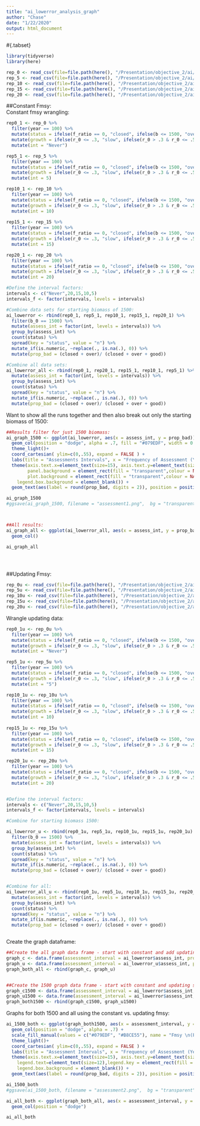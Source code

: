```yaml
---
title: "ai_lowerror_analysis_graph"
author: "Chase"
date: "1/22/2020"
output: html_document
---
```


#{.tabset}
```r
library(tidyverse)
library(here)
```

```r

rep_0 <- read_csv(file=file.path(here(), "/Presentation/objective_2/ai/ai_0rep_lowerror.csv"))
rep_5 <- read_csv(file=file.path(here(), "/Presentation/objective_2/ai/ai_5rep_lowerror.csv"))
rep_10 <- read_csv(file=file.path(here(), "/Presentation/objective_2/ai/ai_10rep_lowerror.csv"))
rep_15 <- read_csv(file=file.path(here(), "/Presentation/objective_2/ai/ai_15rep_lowerror.csv"))
rep_20 <- read_csv(file=file.path(here(), "/Presentation/objective_2/ai/ai_20rep_lowerror.csv"))

```

##Constant Fmsy:  
Constant fmsy wrangling:  
```r

rep0_1 <- rep_0 %>% 
  filter(year == 100) %>% 
  mutate(status = ifelse(f_ratio == 0, "closed", ifelse(b <= 1500, "over", "good"))) %>% 
  mutate(growth = ifelse(r_0 <= .3, "slow", ifelse(r_0 > .3 & r_0 <= .5, "medium", "fast"))) %>% 
  mutate(int = "Never") 

rep5_1 <- rep_5 %>% 
  filter(year == 100) %>% 
  mutate(status = ifelse(f_ratio == 0, "closed", ifelse(b <= 1500, "over", "good"))) %>% 
  mutate(growth = ifelse(r_0 <= .3, "slow", ifelse(r_0 > .3 & r_0 <= .5, "medium", "fast"))) %>% 
  mutate(int = 5)

rep10_1 <- rep_10 %>% 
  filter(year == 100) %>% 
  mutate(status = ifelse(f_ratio == 0, "closed", ifelse(b <= 1500, "over", "good"))) %>% 
  mutate(growth = ifelse(r_0 <= .3, "slow", ifelse(r_0 > .3 & r_0 <= .5, "medium", "fast"))) %>% 
  mutate(int = 10)
  
rep15_1 <- rep_15 %>% 
  filter(year == 100) %>% 
  mutate(status = ifelse(f_ratio == 0, "closed", ifelse(b <= 1500, "over", "good"))) %>% 
  mutate(growth = ifelse(r_0 <= .3, "slow", ifelse(r_0 > .3 & r_0 <= .5, "medium", "fast"))) %>% 
  mutate(int = 15)

rep20_1 <- rep_20 %>% 
  filter(year == 100) %>% 
  mutate(status = ifelse(f_ratio == 0, "closed", ifelse(b <= 1500, "over", "good"))) %>% 
  mutate(growth = ifelse(r_0 <= .3, "slow", ifelse(r_0 > .3 & r_0 <= .5, "medium", "fast"))) %>% 
  mutate(int = 20)

#Define the interval factors:
intervals <- c("Never",20,15,10,5) 
intervals_f <- factor(intervals, levels = intervals)

#Combine data sets for starting biomass of 1500:
ai_lowerror <- rbind(rep0_1, rep5_1, rep10_1, rep15_1, rep20_1) %>%
  filter(b_0 == 1500) %>% 
  mutate(assess_int = factor(int, levels = intervals)) %>%
  group_by(assess_int) %>%
  count(status) %>% 
  spread(key = "status", value = "n") %>% 
  mutate_if(is.numeric, ~replace(., is.na(.), 0)) %>% 
  mutate(prop_bad = (closed + over)/ (closed + over + good)) 

#Combine all data sets:
ai_lowerror_all <- rbind(rep0_1, rep20_1, rep15_1, rep10_1, rep5_1) %>%
  mutate(assess_int = factor(int, levels = intervals)) %>%
  group_by(assess_int) %>%
  count(status) %>% 
  spread(key = "status", value = "n") %>% 
  mutate_if(is.numeric, ~replace(., is.na(.), 0)) %>% 
  mutate(prop_bad = (closed + over)/ (closed + over + good)) 


```

Want to show all the runs together and then also break out only the starting biomass of 1500:  
```r
##Results filter for just 1500 biomass:
ai_graph_1500 <- ggplot(ai_lowerror, aes(x = assess_int, y = prop_bad)) +
  geom_col(position = "dodge", alpha = .7, fill = "#079EDF", width = 0.5)  +
  theme_light()+
  coord_cartesian( ylim=c(0,.55), expand = FALSE ) +
  labs(title = "Assessments Intervals", x = "Frequency of Assessment (Years)", y = "Proportion Closed/Overfished")+
  theme(axis.text.x=element_text(size=15), axis.text.y=element_text(size=15), plot.title = element_text(hjust = 0.5, face = "bold", size = 20), axis.title.x = element_text(face = "bold", size = 15), axis.title.y = element_text(face = "bold", size = 15),
        panel.background = element_rect(fill = "transparent",colour = NA),
        plot.background = element_rect(fill = "transparent",colour = NA),legend.background = element_blank(),
    legend.box.background = element_blank()) +
  geom_text(aes(label = round(prop_bad, digits = 2)), position = position_stack(vjust = 0.75), size = 7)

ai_graph_1500
#ggsave(ai_graph_1500, filename = "assessment1.png",  bg = "transparent")



##All results:
ai_graph_all <- ggplot(ai_lowerror_all, aes(x = assess_int, y = prop_bad)) +
  geom_col()

ai_graph_all





```


##Updating Fmsy:  


```r

rep_0u <- read_csv(file=file.path(here(), "/Presentation/objective_2/ai/ai_0rep_lowerror_updatingfmsy.csv"))
rep_5u <- read_csv(file=file.path(here(), "/Presentation/objective_2/ai/ai_5rep_lowerror_updatingfmsy.csv"))
rep_10u <- read_csv(file=file.path(here(), "/Presentation/objective_2/ai/ai_10rep_lowerror_updatingfmsy.csv"))
rep_15u <- read_csv(file=file.path(here(), "/Presentation/objective_2/ai/ai_15rep_lowerror_updatingfmsy.csv"))
rep_20u <- read_csv(file=file.path(here(), "/Presentation/objective_2/ai/ai_20rep_lowerror_updatingfmsy.csv"))

```

Wrangle updating data:  

```r

rep0_1u <- rep_0u %>% 
  filter(year == 100) %>% 
  mutate(status = ifelse(f_ratio == 0, "closed", ifelse(b <= 1500, "over", "good"))) %>% 
  mutate(growth = ifelse(r_0 <= .3, "slow", ifelse(r_0 > .3 & r_0 <= .5, "medium", "fast"))) %>% 
  mutate(int = "Never") 

rep5_1u <- rep_5u %>% 
  filter(year == 100) %>% 
  mutate(status = ifelse(f_ratio == 0, "closed", ifelse(b <= 1500, "over", "good"))) %>% 
  mutate(growth = ifelse(r_0 <= .3, "slow", ifelse(r_0 > .3 & r_0 <= .5, "medium", "fast"))) %>% 
  mutate(int = "5")

rep10_1u <- rep_10u %>% 
  filter(year == 100) %>% 
  mutate(status = ifelse(f_ratio == 0, "closed", ifelse(b <= 1500, "over", "good"))) %>% 
  mutate(growth = ifelse(r_0 <= .3, "slow", ifelse(r_0 > .3 & r_0 <= .5, "medium", "fast"))) %>% 
  mutate(int = 10)
  
rep15_1u <- rep_15u %>% 
  filter(year == 100) %>% 
  mutate(status = ifelse(f_ratio == 0, "closed", ifelse(b <= 1500, "over", "good"))) %>% 
  mutate(growth = ifelse(r_0 <= .3, "slow", ifelse(r_0 > .3 & r_0 <= .5, "medium", "fast"))) %>% 
  mutate(int = 15)

rep20_1u <- rep_20u %>% 
  filter(year == 100) %>% 
  mutate(status = ifelse(f_ratio == 0, "closed", ifelse(b <= 1500, "over", "good"))) %>% 
  mutate(growth = ifelse(r_0 <= .3, "slow", ifelse(r_0 > .3 & r_0 <= .5, "medium", "fast"))) %>% 
  mutate(int = 20)


#Define the interval factors:
intervals <- c("Never",20,15,10,5) 
intervals_f <- factor(intervals, levels = intervals)

#Combine for starting biomass 1500:

ai_lowerror_u <- rbind(rep0_1u, rep5_1u, rep10_1u, rep15_1u, rep20_1u) %>%
  filter(b_0 == 1500) %>% 
  mutate(assess_int = factor(int, levels = intervals)) %>%
  group_by(assess_int) %>%
  count(status) %>% 
  spread(key = "status", value = "n") %>% 
  mutate_if(is.numeric, ~replace(., is.na(.), 0)) %>% 
  mutate(prop_bad = (closed + over)/ (closed + over + good))


#Combine for all:
ai_lowerror_all_u <- rbind(rep0_1u, rep5_1u, rep10_1u, rep15_1u, rep20_1u) %>%
  mutate(assess_int = factor(int, levels = intervals)) %>%
  group_by(assess_int) %>%
  count(status) %>% 
  spread(key = "status", value = "n") %>% 
  mutate_if(is.numeric, ~replace(., is.na(.), 0)) %>% 
  mutate(prop_bad = (closed + over)/ (closed + over + good))



```

Create the graph dataframe:  
```r

##Create the all graph data frame - start with constant and add updating then merge:
graph_c <- data.frame(assessment_interval = ai_lowerror$assess_int, productivity = rep("constant", 5), prop_bad = ai_lowerror_all$prop_bad)
graph_u <- data.frame(assessment_interval = ai_lowerror_u$assess_int, productivity = rep("updating", 5), prop_bad = ai_lowerror_all_u$prop_bad)
graph_both_all <- rbind(graph_c, graph_u)


##Create the 1500 graph data frame - start with constant and updating separately then merge:
graph_c1500 <- data.frame(assessment_interval = ai_lowerror$assess_int, productivity = rep("constant", 5), prop_bad = ai_lowerror$prop_bad)
graph_u1500 <- data.frame(assessment_interval = ai_lowerror$assess_int, productivity = rep("updating", 5), prop_bad = ai_lowerror_u$prop_bad)
graph_both1500 <- rbind(graph_c1500, graph_u1500) 

```



Graphs for both 1500 and all using the constant vs. updating fmsy:  
```r

ai_1500_both <- ggplot(graph_both1500, aes(x = assessment_interval, y = prop_bad, fill = productivity)) +
  geom_col(position = "dodge", alpha = .7) +
  scale_fill_manual(values = c("#079EDF", "#B8CE55"), name = "Fmsy \n(Productivity)", labels = c("Constant", "Updating"))+
  theme_light()+
  coord_cartesian( ylim=c(0,.55), expand = FALSE ) +
  labs(title = "Assessment Intervals", x = "Frequency of Assessment (Years)", y = "Proportion Closed/Overfished")+
  theme(axis.text.x=element_text(size=15), axis.text.y=element_text(size=15), plot.title = element_text(hjust = 0.5, face = "bold", size = 20), axis.title.x = element_text(face = "bold", size = 15), axis.title.y = element_text(face = "bold", size = 15), legend.title.align=0.5, panel.background = element_rect(fill = "transparent",colour = NA), plot.background = element_rect(fill = "transparent",colour = NA), legend.title=element_text(size=15), 
    legend.text=element_text(size=12),legend.key = element_rect(fill = "transparent", colour = "transparent"), legend.background = element_blank(),
    legend.box.background = element_blank()) +
  geom_text(aes(label = round(prop_bad, digits = 2)), position = position_dodge(0.8), vjust = 2, size = 3.5)

ai_1500_both
#ggsave(ai_1500_both, filename = "assessment2.png",  bg = "transparent")

ai_all_both <- ggplot(graph_both_all, aes(x = assessment_interval, y = prop_bad, fill = productivity)) +
  geom_col(position = "dodge")

ai_all_both
```

